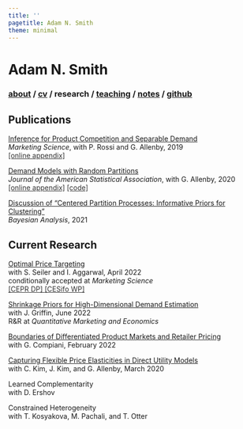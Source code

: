 ```yaml
---
title: ''
pagetitle: Adam N. Smith
theme: minimal
---
```


<div class="header">
<h1 class="item">Adam N. Smith</h1>
<h3 class="item">
[about](index.html) /
<a href=files/smith-cv.pdf target="_blank">cv</a> /
research /
[teaching](teaching.html) /
[notes](notes.html) /
<a href="https://github.com/adam-n-smith" target="_blank">github</a>
</h3>
</div>

<!-- <h1> Adam N. Smith </h1>  -->

<!-- <h3> -->
<!-- [about](index.html) /  -->
<!-- <a href=files/smith-cv.pdf target="_blank">cv</a> / -->
<!-- research / -->
<!-- [teaching](teaching.html) / -->
<!-- [notes](notes.html) / -->
<!-- <a href="https://github.com/adam-n-smith" target="_blank">github</a> -->
<!-- </h3>  -->

<!-- <h1> Adam N. Smith </h1>  -->

<!-- <h3> -->
<!-- [about](index.html) /  -->
<!-- <a href=files/smith-cv.pdf target="_blank">cv</a> / -->
<!-- research / -->
<!-- [teaching](teaching.html) / -->
<!-- [notes](notes.html) / -->
<!-- <a href="https://github.com/adam-n-smith" target="_blank">github</a> -->
<!-- </h3>  -->

<h2> Publications </h2>

[Inference for Product Competition and Separable Demand](files/research/separabledemand.pdf)\
*Marketing Science*, with P. Rossi and G. Allenby, 2019\
<a 
href="files/research/separabledemand_appendix.pdf" 
style="color:rgb(51,51,51);">[online appendix]</a>

[Demand Models with Random Partitions](files/research/dmrp.pdf)\
*Journal of the American Statistical Association*, with G. Allenby, 2020\
<a 
href="files/research/dmrp_appendix.pdf" 
style="color:rgb(51,51,51);">[online appendix]</a>
<a 
href="https://github.com/adam-n-smith/demand-models-random-partitions" 
style="color:rgb(51,51,51);">[code]</a>

[Discussion of "Centered Partition Processes: Informative Priors for Clustering"](files/research/cp_discussion.pdf)\
*Bayesian Analysis*, 2021\


<h2> Current Research </h2>

[Optimal Price Targeting](https://papers.ssrn.com/sol3/papers.cfm?abstract_id=3822459)\
with S. Seiler and I. Aggarwal, April 2022\
conditionally accepted at *Marketing Science*\
<a 
href="https://cepr.org/active/publications/discussion_papers/dp.php?dpno=16096" 
style="color:rgb(51,51,51);">[CEPR DP]
</a>
<a 
href="https://www.cesifo.org/en/publikationen/2021/working-paper/optimal-price-targeting" 
style="color:rgb(51,51,51);">[CESifo WP]
</a>

[Shrinkage Priors for High-Dimensional Demand Estimation](https://papers.ssrn.com/sol3/papers.cfm?abstract_id=3833417)\
with J. Griffin, June 2022\
R&R at *Quantitative Marketing and Economics*

[Boundaries of Differentiated Product Markets and Retailer Pricing](https://papers.ssrn.com/sol3/papers.cfm?abstract_id=3916922)\
with G. Compiani, February 2022

<!-- [Integrated Factor Models of Variety Seeking Dynamics](files/research/preference_dynamics.pdf) \ -->
<!-- with Y. Li, S. Hasegawa, N. Terui, and G. Allenby (Aug 2020) -->

[Capturing Flexible Price Elasticities in Direct Utility Models](https://papers.ssrn.com/sol3/papers.cfm?abstract_id=3539001)\
with C. Kim, J. Kim, and G. Allenby, March 2020

Learned Complementarity\
with D. Ershov

Constrained Heterogeneity\
with T. Kosyakova, M. Pachali, and T. Otter